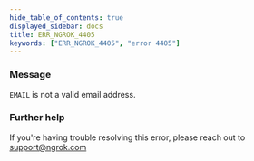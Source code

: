 ```yaml
---
hide_table_of_contents: true
displayed_sidebar: docs
title: ERR_NGROK_4405
keywords: ["ERR_NGROK_4405", "error 4405"]
---
```


### Message

`EMAIL` is not a valid email address.

### Further help

If you're having trouble resolving this error, please reach out to [support@ngrok.com](mailto:support@ngrok.com?subject=Help%20with%20ERR_NGROK_4405)
